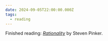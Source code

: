 ```yaml
---
date: 2024-09-05T22:00:00.000Z
tags:
  - reading
---
```

Finished reading: <i>[Rationality](https://www.goodreads.com/book/show/56224080-rationality)</i> by Steven Pinker.